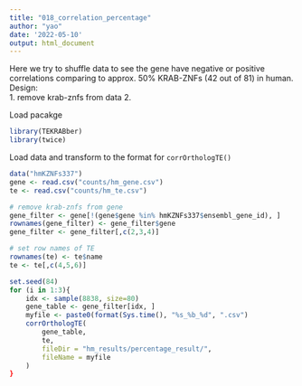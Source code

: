 ```yaml
---
title: "018_correlation_percentage"
author: "yao"
date: '2022-05-10'
output: html_document
---
```


Here we try to shuffle data to see the gene have negative or positive 
correlations comparing to approx. 50% KRAB-ZNFs (42 out of 81) in human. 
Design:  
1. remove krab-znfs from data
2. 

Load pacakge
```r
library(TEKRABber)
library(twice)
```

Load data and transform to the format for `corrOrthologTE()`

```r
data("hmKZNFs337")
gene <- read.csv("counts/hm_gene.csv")
te <- read.csv("counts/hm_te.csv")

# remove krab-znfs from gene
gene_filter <- gene[!(gene$gene %in% hmKZNFs337$ensembl_gene_id), ]
rownames(gene_filter) <- gene_filter$gene
gene_filter <- gene_filter[,c(2,3,4)]

# set row names of TE
rownames(te) <- te$name
te <- te[,c(4,5,6)]

```

```r
set.seed(84)
for (i in 1:3){
    idx <- sample(8838, size=80)
    gene_table <- gene_filter[idx, ]
    myfile <- paste0(format(Sys.time(), "%s_%b_%d", ".csv")
    corrOrthologTE(
        gene_table,
        te,
        fileDir = "hm_results/percentage_result/",
        fileName = myfile
    )
}

```


